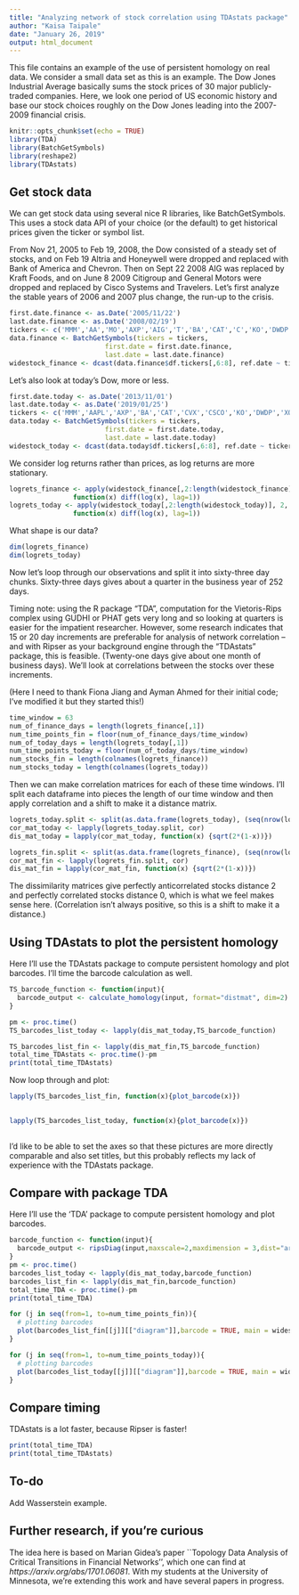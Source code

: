 ```yaml
---
title: "Analyzing network of stock correlation using TDAstats package"
author: "Kaisa Taipale"
date: "January 26, 2019"
output: html_document
---
```


This file contains an example of the use of persistent homology on real data. We consider a small data set as this is an example. The Dow Jones Industrial Average basically sums the stock prices of 30 major publicly-traded companies. Here, we look one period of US economic history and base our stock choices roughly on the Dow Jones leading into the 2007-2009 financial crisis.  

```r
knitr::opts_chunk$set(echo = TRUE)
library(TDA)
library(BatchGetSymbols)
library(reshape2)
library(TDAstats)
```



## Get stock data
We can get stock data using several nice R libraries, like BatchGetSymbols. This uses a stock data API of your choice (or the default) to get historical prices given the ticker or symbol list. 

From Nov 21, 2005 to Feb 19, 2008, the Dow consisted of a steady set of stocks, and on Feb 19 Altria and Honeywell were dropped and replaced with Bank of America and Chevron. Then on Sept 22 2008 AIG was replaced by Kraft Foods, and on June 8 2009 Citigroup and General Motors were dropped and replaced by Cisco Systems and Travelers. Let's first analyze the stable years of 2006 and 2007 plus change, the run-up to the crisis.



```r

first.date.finance <- as.Date('2005/11/22')
last.date.finance <- as.Date('2008/02/19')
tickers <- c('MMM','AA','MO','AXP','AIG','T','BA','CAT','C','KO','DWDP','XOM','GE','GM','HD','HP','HON','IBM','INTC','JNJ','JPM','MCD','MRK','MSFT','PFE','PG','UTX','VZ','WMT','DIS')
data.finance <- BatchGetSymbols(tickers = tickers,
                        first.date = first.date.finance,
                        last.date = last.date.finance)
widestock_finance <- dcast(data.finance$df.tickers[,6:8], ref.date ~ ticker, value.var="price.adjusted")
```

Let's also look at today's Dow, more or less. 
```r
first.date.today <- as.Date('2013/11/01')
last.date.today <- as.Date('2019/01/25')
tickers <- c('MMM','AAPL','AXP','BA','CAT','CVX','CSCO','KO','DWDP','XOM','GS','HD','IBM','INTC','JNJ','JPM','MCD','MRK','MSFT','NKE','PFE','PG','TRV','UNH','UTX','VZ','V','WMT','WBA','DIS')
data.today <- BatchGetSymbols(tickers = tickers,
                        first.date = first.date.today,
                        last.date = last.date.today)
widestock_today <- dcast(data.today$df.tickers[,6:8], ref.date ~ ticker, value.var="price.adjusted")
```

We consider log returns rather than prices, as log returns are more stationary. 
```r
logrets_finance <- apply(widestock_finance[,2:length(widestock_finance)], 2, 
                function(x) diff(log(x), lag=1))
logrets_today <- apply(widestock_today[,2:length(widestock_today)], 2, 
                function(x) diff(log(x), lag=1))
```

What shape is our data?
```r
dim(logrets_finance)
dim(logrets_today)
```
Now let's loop through our observations and split it into sixty-three day chunks. Sixty-three days gives about a quarter in the business year of 252 days. 

Timing note: using the R package "TDA", computation for the Vietoris-Rips complex using GUDHI or PHAT gets very long and so looking at quarters is easier for the impatient researcher. However, some research indicates that 15 or 20 day increments are preferable for analysis of network correlation -- and with Ripser as your background engine through the "TDAstats" package, this is feasible. (Twenty-one days give about one month of business days). We'll look at correlations between the stocks over these increments. 

(Here I need to thank Fiona Jiang and Ayman Ahmed for their initial code; I've modified it but they started this!)
```r
time_window = 63
num_of_finance_days = length(logrets_finance[,1])
num_time_points_fin = floor(num_of_finance_days/time_window)
num_of_today_days = length(logrets_today[,1])
num_time_points_today = floor(num_of_today_days/time_window)
num_stocks_fin = length(colnames(logrets_finance))
num_stocks_today = length(colnames(logrets_today))
```


Then we can make correlation matrices for each of these time windows. I'll split each dataframe into pieces the length of our time window and then apply correlation and a shift to make it a distance matrix.

```r
logrets_today.split <- split(as.data.frame(logrets_today), (seq(nrow(logrets_today)) - 1) %/% time_window) 
cor_mat_today <- lapply(logrets_today.split, cor)
dis_mat_today = lapply(cor_mat_today, function(x) {sqrt(2*(1-x))})

logrets_fin.split <- split(as.data.frame(logrets_finance), (seq(nrow(logrets_finance)) - 1) %/% time_window) 
cor_mat_fin <- lapply(logrets_fin.split, cor)
dis_mat_fin = lapply(cor_mat_fin, function(x) {sqrt(2*(1-x))})
```

The dissimilarity matrices give perfectly anticorrelated stocks distance 2 and perfectly correlated stocks distance 0, which is what we feel makes sense here. (Correlation isn't always positive, so this is a shift to make it a distance.)

## Using TDAstats to plot the persistent homology

Here I'll use the TDAstats package to compute persistent homology and plot barcodes. I'll time the barcode calculation as well.

```r
TS_barcode_function <- function(input){
  barcode_output <- calculate_homology(input, format="distmat", dim=2)
}

pm <- proc.time()
TS_barcodes_list_today <- lapply(dis_mat_today,TS_barcode_function)

TS_barcodes_list_fin <- lapply(dis_mat_fin,TS_barcode_function)
total_time_TDAstats <- proc.time()-pm
print(total_time_TDAstats)
```

Now loop through and plot:
```r
lapply(TS_barcodes_list_fin, function(x){plot_barcode(x)})
  
```
```r
lapply(TS_barcodes_list_today, function(x){plot_barcode(x)})
  
```

I'd like to be able to set the axes so that these pictures are more directly comparable and also set titles, but this probably reflects my lack of experience with the TDAstats package.

## Compare with package TDA

Here I'll use the 'TDA' package to compute persistent homology and plot barcodes.
```r
barcode_function <- function(input){
  barcode_output <- ripsDiag(input,maxscale=2,maxdimension = 3,dist="arbitrary",library=c("GUDHI", "PHAT"))
}
pm <- proc.time()
barcodes_list_today <- lapply(dis_mat_today,barcode_function)
barcodes_list_fin <- lapply(dis_mat_fin,barcode_function)
total_time_TDA <- proc.time()-pm
print(total_time_TDA)
```


```r
for (j in seq(from=1, to=num_time_points_fin)){
  # plotting barcodes
  plot(barcodes_list_fin[[j]][["diagram"]],barcode = TRUE, main = widestock_finance$ref.date[j*time_window])
}
```


```r
for (j in seq(from=1, to=num_time_points_today)){
  # plotting barcodes
  plot(barcodes_list_today[[j]][["diagram"]],barcode = TRUE, main = widestock_today$ref.date[j*time_window])
}
```


## Compare timing

TDAstats is a lot faster, because Ripser is faster!
```r
print(total_time_TDA)
print(total_time_TDAstats)
```


## To-do
Add Wasserstein example. 

## Further research, if you're curious
The idea here is based on Marian Gidea's paper ``Topology Data Analysis of Critical Transitions in Financial Networks'', which one can find at *https://arxiv.org/abs/1701.06081*. With my students at the University of Minnesota, we're extending this work and have several papers in progress.

